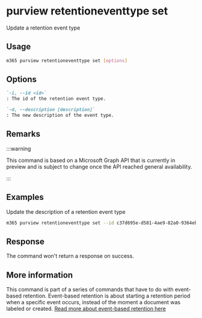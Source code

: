
# purview retentioneventtype set

Update a retention event type

## Usage

```sh
m365 purview retentioneventtype set [options]
```

## Options

```md definition-list
`-i, --id <id>`
: The id of the retention event type.

`-d, --description [description]`
: The new description of the event type.
```

<Global />

## Remarks

:::warning

This command is based on a Microsoft Graph API that is currently in preview and is subject to change once the API reached general availability.

:::

## Examples

Update the description of a retention event type

```sh
m365 purview retentioneventtype set --id c37d695e-d581-4ae9-82a0-9364eba4291e --description 'some extra information'
```

## Response

The command won't return a response on success.

## More information

This command is part of a series of commands that have to do with event-based retention. Event-based retention is about starting a retention period when a specific event occurs, instead of the moment a document was labeled or created. [Read more about event-based retention here](https://learn.microsoft.com/microsoft-365/compliance/event-driven-retention?view=o365-worldwide)
